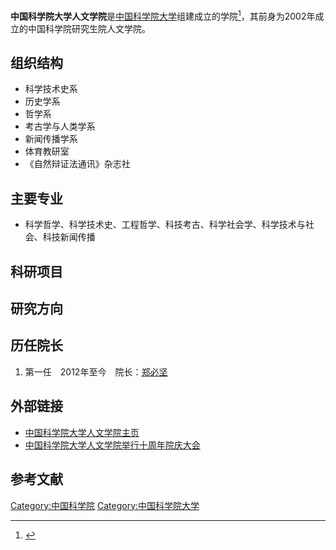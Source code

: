 
'''中国科学院大学人文学院'''是[[中国科学院大学|中国科学院大学]]组建成立的学院<ref>{{Cite web |url=http://renwen.ucas.ac.cn/introduction/Pages/introduction.aspx |title=人文学院 |accessdate=2013-05-04 |archive-date=2014-08-31 |archive-url=https://web.archive.org/web/20140831183615/http://renwen.ucas.ac.cn/introduction/Pages/introduction.aspx |dead-url=no }}</ref>，其前身为2002年成立的中国科学院研究生院人文学院。

== 组织结构 ==
* 科学技术史系
* 历史学系
* 哲学系
* 考古学与人类学系
* 新闻传播学系
* 体育教研室
* 《自然辩证法通讯》杂志社

== 主要专业 ==
* 科学哲学、科学技术史、工程哲学、科技考古、科学社会学、科学技术与社会、科技新闻传播

== 科研项目 ==

==研究方向==
	 	 	 

==历任院长==

#第一任　2012年至今　院长：[[郑必坚|郑必坚]]

==外部链接==
* [http://renwen.ucas.ac.cn/ 中国科学院大学人文学院主页]{{Wayback|url=http://renwen.ucas.ac.cn/ |date=20160405092645 }}
* [http://society.people.com.cn/n/2013/0330/c1008-20973706.html 中国科学院大学人文学院举行十周年院庆大会]{{Wayback|url=http://society.people.com.cn/n/2013/0330/c1008-20973706.html |date=20160304085557 }}

==参考文献==
{{Reflist}}
{{中国科学院大学}}
[[Category:中国科学院|Category:中国科学院]]
[[Category:中国科学院大学|Category:中国科学院大学]]